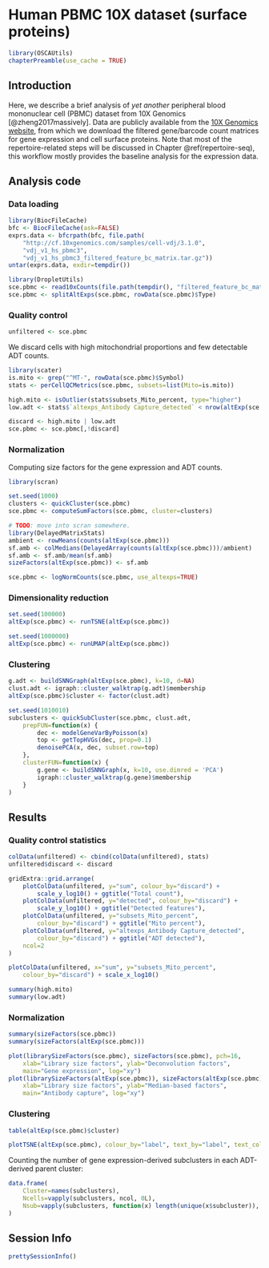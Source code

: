 # Human PBMC 10X dataset (surface proteins)

```r
library(OSCAUtils)
chapterPreamble(use_cache = TRUE)
```

## Introduction

Here, we describe a brief analysis of _yet another_ peripheral blood mononuclear cell (PBMC) dataset from 10X Genomics [@zheng2017massively].
Data are publicly available from the [10X Genomics website](https://support.10xgenomics.com/single-cell-vdj/datasets/3.0.0/vdj_v1_mm_c57bl6_pbmc_5gex), from which we download the filtered gene/barcode count matrices for gene expression and cell surface proteins.
Note that most of the repertoire-related steps will be discussed in Chapter \@ref(repertoire-seq), this workflow mostly provides the baseline analysis for the expression data.

## Analysis code

### Data loading

```r
library(BiocFileCache)
bfc <- BiocFileCache(ask=FALSE)
exprs.data <- bfcrpath(bfc, file.path(
    "http://cf.10xgenomics.com/samples/cell-vdj/3.1.0",
    "vdj_v1_hs_pbmc3",
    "vdj_v1_hs_pbmc3_filtered_feature_bc_matrix.tar.gz"))
untar(exprs.data, exdir=tempdir())

library(DropletUtils)
sce.pbmc <- read10xCounts(file.path(tempdir(), "filtered_feature_bc_matrix"))
sce.pbmc <- splitAltExps(sce.pbmc, rowData(sce.pbmc)$Type)
```

### Quality control

```r
unfiltered <- sce.pbmc
```

We discard cells with high mitochondrial proportions and few detectable ADT counts.

```r
library(scater)
is.mito <- grep("^MT-", rowData(sce.pbmc)$Symbol)
stats <- perCellQCMetrics(sce.pbmc, subsets=list(Mito=is.mito))

high.mito <- isOutlier(stats$subsets_Mito_percent, type="higher")
low.adt <- stats$`altexps_Antibody Capture_detected` < nrow(altExp(sce.pbmc))/2

discard <- high.mito | low.adt
sce.pbmc <- sce.pbmc[,!discard]
```

### Normalization

Computing size factors for the gene expression and ADT counts.

```r
library(scran)

set.seed(1000)
clusters <- quickCluster(sce.pbmc)
sce.pbmc <- computeSumFactors(sce.pbmc, cluster=clusters)

# TODO: move into scran somewhere.
library(DelayedMatrixStats)
ambient <- rowMeans(counts(altExp(sce.pbmc)))
sf.amb <- colMedians(DelayedArray(counts(altExp(sce.pbmc)))/ambient)
sf.amb <- sf.amb/mean(sf.amb)
sizeFactors(altExp(sce.pbmc)) <- sf.amb

sce.pbmc <- logNormCounts(sce.pbmc, use_altexps=TRUE)
```

### Dimensionality reduction

```r
set.seed(100000)
altExp(sce.pbmc) <- runTSNE(altExp(sce.pbmc))

set.seed(1000000)
altExp(sce.pbmc) <- runUMAP(altExp(sce.pbmc))
```

### Clustering

```r
g.adt <- buildSNNGraph(altExp(sce.pbmc), k=10, d=NA)
clust.adt <- igraph::cluster_walktrap(g.adt)$membership
altExp(sce.pbmc)$cluster <- factor(clust.adt)

set.seed(1010010)
subclusters <- quickSubCluster(sce.pbmc, clust.adt,
    prepFUN=function(x) {
        dec <- modelGeneVarByPoisson(x)
        top <- getTopHVGs(dec, prop=0.1)
        denoisePCA(x, dec, subset.row=top)
    }, 
    clusterFUN=function(x) {
        g.gene <- buildSNNGraph(x, k=10, use.dimred = 'PCA')
        igraph::cluster_walktrap(g.gene)$membership
    }
)
```

## Results

### Quality control statistics

```r
colData(unfiltered) <- cbind(colData(unfiltered), stats)
unfiltered$discard <- discard

gridExtra::grid.arrange(
    plotColData(unfiltered, y="sum", colour_by="discard") +
        scale_y_log10() + ggtitle("Total count"),
    plotColData(unfiltered, y="detected", colour_by="discard") +
        scale_y_log10() + ggtitle("Detected features"),
    plotColData(unfiltered, y="subsets_Mito_percent",
        colour_by="discard") + ggtitle("Mito percent"),
    plotColData(unfiltered, y="altexps_Antibody Capture_detected",
        colour_by="discard") + ggtitle("ADT detected"),
    ncol=2
)
```

```r
plotColData(unfiltered, x="sum", y="subsets_Mito_percent",
    colour_by="discard") + scale_x_log10()
```

```r
summary(high.mito)
summary(low.adt)
```

### Normalization

```r
summary(sizeFactors(sce.pbmc))
summary(sizeFactors(altExp(sce.pbmc)))
```

```r
plot(librarySizeFactors(sce.pbmc), sizeFactors(sce.pbmc), pch=16,
    xlab="Library size factors", ylab="Deconvolution factors", 
    main="Gene expression", log="xy")
plot(librarySizeFactors(altExp(sce.pbmc)), sizeFactors(altExp(sce.pbmc)), pch=16,
    xlab="Library size factors", ylab="Median-based factors", 
    main="Antibody capture", log="xy")
```

### Clustering

```r
table(altExp(sce.pbmc)$cluster)
```

```r
plotTSNE(altExp(sce.pbmc), colour_by="label", text_by="label", text_col="red")
```

Counting the number of gene expression-derived subclusters in each ADT-derived parent cluster:

```r
data.frame(
    Cluster=names(subclusters),
    Ncells=vapply(subclusters, ncol, 0L),
    Nsub=vapply(subclusters, function(x) length(unique(x$subcluster)), 0L)
)
```

## Session Info {-}

```r
prettySessionInfo()
```
